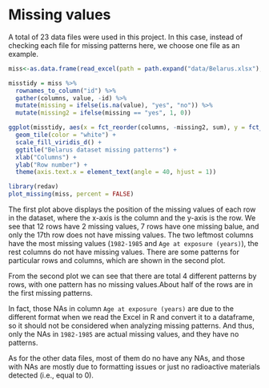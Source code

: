 # Missing values

A total of 23 data files were used in this project. In this case, instead of checking each file for missing patterns here, we choose one file as an example.

```r
miss<-as.data.frame(read_excel(path = path.expand("data/Belarus.xlsx"),skip = 1))

misstidy = miss %>%
  rownames_to_column("id") %>%
  gather(columns, value, -id) %>%
  mutate(missing = ifelse(is.na(value), "yes", "no")) %>%
  mutate(missing2 = ifelse(missing == "yes", 1, 0))

ggplot(misstidy, aes(x = fct_reorder(columns, -missing2, sum), y = fct_reorder(id, -missing2, sum), fill = missing)) +
  geom_tile(color = "white") +
  scale_fill_viridis_d() +
  ggtitle("Belarus dataset missing patterns") +
  xlab("Columns") +
  ylab("Row number") +
  theme(axis.text.x = element_text(angle = 40, hjust = 1))
```

```r
library(redav)
plot_missing(miss, percent = FALSE)
```

The first plot above displays the position of the missing values of each row in the dataset, where the x-axis is the column and the y-axis is the row. We see that 12 rows have 2 missing values, 7 rows have one missing balue, and only the 17th row does not have missing values. The two leftmost columns have the most missing values (`1982-1985` and `Age at exposure (years)`), the rest columns do not have missing values. There are some patterns for particular rows and columns, which are shown in the second plot.

From the second plot we can see that there are total 4 different patterns by rows, with one pattern has no missing values.About half of the rows are in the first missing patterns. 

In fact, those NAs in column `Age at exposure (years)` are due to the different format when we read the Excel in R and convert it to a dataframe, so it should not be considered when analyzing missing patterns. And thus, only the NAs in `1982-1985` are actual missing values, and they have no patterns.

As for the other data files, most of them do no have any NAs, and those with NAs are mostly due to formatting issues or just no radioactive materials detected (i.e., equal to 0).
